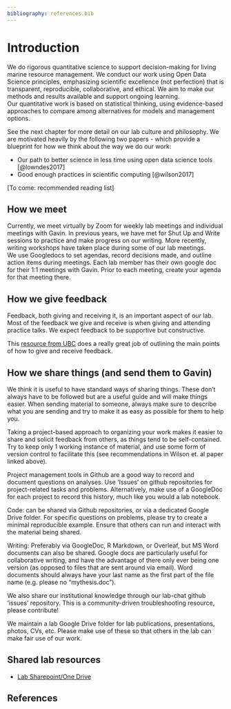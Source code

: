 ```yaml
---
bibliography: references.bib
---
```


# Introduction {#intro}

We do rigorous quantitative science to support decision-making for living marine resource management. We conduct our work using Open Data Science principles, emphasizing scientific excellence (not perfection) that is transparent, reproducible, collaborative, and ethical. We aim to make our methods and results available and support ongoing learning.\
Our quantitative work is based on statistical thinking, using evidence-based approaches to compare among alternatives for models and management options.

See the next chapter for more detail on our lab culture and philosophy. We are motivated heavily by the following two papers - which provide a blueprint for how we think about the way we do our work:

- Our path to better science in less time using open data science tools [@lowndes2017]
- Good enough practices in scientific computing [@wilson2017]

\[To come: recommended reading list\]

## How we meet

Currently, we meet virtually by Zoom for weekly lab meetings and individual meetings with Gavin. In previous years, we have met for Shut Up and Write sessions to practice and make progress on our writing. More recently, writing workshops have taken place during some of our lab meetings.\
We use Googledocs to set agendas, record decisions made, and outline action items during meetings. Each lab member has their own google doc for their 1:1 meetings with Gavin. Prior to each meeting, create your agenda for that meeting there.

## How we give feedback

Feedback, both giving and receiving it, is an important aspect of our lab. Most of the feedback we give and receive is when giving and attending practice talks. We expect feedback to be supportive but constructive.

This [resource from UBC](https://scwrl.ubc.ca/student-resources/learning-strategies-for-communicating-science/how-to-give-and-receive-effective-feedback/) does a really great job of outlining the main points of how to give and receive feedback.

## How we share things (and send them to Gavin)

We think it is useful to have standard ways of sharing things. These don't always have to be followed but are a useful guide and will make things easier. When sending material to someone, always make sure to describe what you are sending and try to make it as easy as possible for them to help you.

Taking a project-based approach to organizing your work makes it easier to share and solicit feedback from others, as things tend to be self-contained. Try to keep only 1 working instance of material, and use some form of version control to facilitate this (see recommendations in Wilson et. al paper linked above).

Project management tools in Github are a good way to record and document questions on analyses. Use 'Issues' on github repositories for project-related tasks and problems. Alternatively, make use of a GoogleDoc for each project to record this history, much like you would a lab notebook.

Code: can be shared via Github repositories, or via a dedicated Google Drive folder. For specific questions on problems, please try to create a minimal reproducible example. Ensure that others can run and interact with the material being shared.

Writing: Preferably via GoogleDoc, R Markdown, or Overleaf, but MS Word documents can also be shared. Google docs are particularly useful for collaborative writing, and have the advantage of there only ever being one version (as opposed to files that are sent around via email). Word documents should always have your last name as the first part of the file name (e.g. please no "mythesis.doc").

We also share our institutional knowledge through our lab-chat github 'issues' repository. This is a community-driven troubleshooting resource, please contribute!

We maintain a lab Google Drive folder for lab publications, presentations, photos, CVs, etc. Please make use of these so that others in the lab can make fair use of our work.

## Shared lab resources

- [Lab Sharepoint/One Drive](https://universitysystemnh.sharepoint.com/teams/QuantMarineEcologyLab/SitePages/ProjectHome.aspx)

## References


